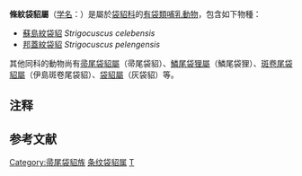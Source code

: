 {{otheruses|subject=[[袋貂科|袋貂科]]属下动物|other=[[袋鼯科|袋鼯科]]属下动物|纹袋貂属}}
{{Automatic taxobox
| taxon = Strigocuscus
| authority = [[John_Edward_Gray|Gray]], 1862
| image = CuscusCelebensisWolf.jpg
| image_caption = [[苏岛纹袋貂|苏岛纹袋貂]] ''Strigocuscus celebensis''
| type_species = ''Strigocuscus celebensis''<br>[[蘇島紋袋貂|蘇島紋袋貂]] 
| type_species_authority = [[John_Edward_Gray|Gray]], 1858
| subdivision_ranks = [[种|种]]
| subdivision = 
* [[蘇島紋袋貂|蘇島紋袋貂]] ''S. celebensis''
* [[邦蓋紋袋貂|邦蓋紋袋貂]] ''S. pelengensis''
}}

'''條紋袋貂屬'''{{notetag|勿将条纹袋貂属<ref>中国科学院动物研究所. [http://www.zoology.csdb.cn/Mnamelist.asp?x_L_name=Strigocuscus&z_L_name=LIKE%2C%27%25%2C%25%27 动物名称数据库]{{dead link|date=2018年3月 |bot=InternetArchiveBot |fix-attempted=yes }}[DB].中国动物数据库，2009年3月13日查阅。</ref>与[[袋鼯科|袋鼯科]]的[[纹袋貂属|纹袋貂属]]（''Dactylopsila''）混淆。}}（[[学名|学名]]：''{{lang|la|Strigocuscus}}''）是屬於[[袋貂科|袋貂科]]的[[有袋類|有袋類]][[哺乳動物|哺乳動物]]，包含如下物種：
* [[蘇島紋袋貂|蘇島紋袋貂]] ''Strigocuscus celebensis''
* [[邦蓋紋袋貂|邦蓋紋袋貂]] ''Strigocuscus pelengensis''

其他同科的動物尚有[[帚尾袋貂屬|帚尾袋貂屬]]（帚尾袋貂）、[[鱗尾袋狸屬|鱗尾袋狸屬]]（鱗尾袋狸）、[[斑卷尾袋貂屬|斑卷尾袋貂屬]]（伊島斑卷尾袋貂）、[[袋貂屬|袋貂屬]]（灰袋貂）等。

==注释==
<div class="references-small">
{{notefoot}}
</div>

==参考文献==
{{reflist}}
{{澳洲有袋總目|P.}}
{{Taxonbar|from=Q889585}}

[[Category:帚尾袋貂族|Category:帚尾袋貂族]]
[[Category:条纹袋貂属|]]
[[Category:1862年描述的分类群|T]]


{{marsupial-stub}}